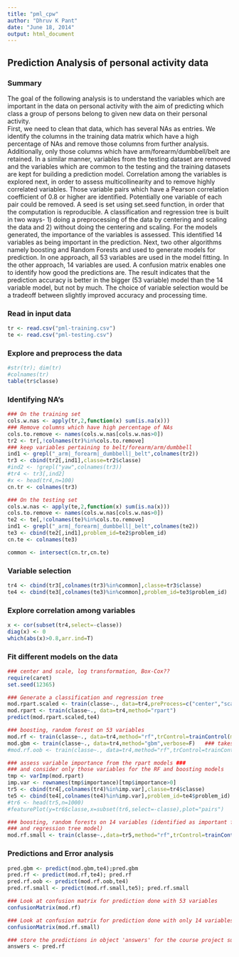 ```yaml
---
title: "pml_cpw"
author: "Dhruv K Pant"
date: "June 18, 2014"
output: html_document
---
```

## Prediction Analysis of personal activity data 

### Summary 
The goal of the following analysis is to understand the variables which are important in 
the data on personal activity with the aim of predicting which class  a group of persons belong to given 
new data on their personal activity.  
First, we need to clean that data, which has several NAs as entries. We identify the columns in the training 
data matrix which have a high percentage of NAs and remove those columns from further analysis. Additionally, 
only those columns which have arm/forearm/dumbbell/belt are retained. 
In a similar manner, variables from the testing dataset are removed and the variables which are common to the testing 
and the training datasets are kept for building a prediction model.
Correlation among the variables is explored next, in order to assess multicollinearity and to remove highly correlated 
variables. Those variable pairs which have a Pearson correlation coefficient of 0.8 or higher are identified. Potentially
one variable of each pair could be removed. 
A seed is set using set.seed function, in order that the computation is reproducible.
A classification and regression tree is built in two ways- 1) doing a preprocessing of the data by centering and scaling the 
data and 2) without doing the centering and scaling. For the models generated, the importance of the variables is assessed.
This identified 14 variables as being important in the prediction.
Next, two other algorithms namely boosting and Random Forests and used to generate models for prediction. 
In one approach, all 53 variables are used in the model fitting. In the other approach, 14 variables are used. 
A confusion matrix enables one to identify how good the predictions are.
The result indicates that the prediction accuracy is better in the bigger (53 variable) model than 
the 14 variable model, but not by much. The choice of variable selection would be a tradeoff between slightly 
improved accuracy and processing time.



### Read in input data 
```r
tr <- read.csv("pml-training.csv")
te <- read.csv("pml-testing.csv")
```

### Explore and preprocess the data
```r
#str(tr); dim(tr)
#colnames(tr)
table(tr$classe)

```

### Identifying NA's 
```r
### On the training set
cols.w.nas <- apply(tr,2,function(x) sum(is.na(x)))
### Remove columns which have high percentage of NAs
cols.to.remove <- names(cols.w.nas[cols.w.nas>0])
tr2 <- tr[,!colnames(tr)%in%cols.to.remove]
### keep variables pertaining to belt/forearm/arm/dumbbell
ind1 <- grepl("_arm|_forearm|_dumbbell|_belt",colnames(tr2))
tr3 <- cbind(tr2[,ind1],classe=tr2$classe)
#ind2 <- !grepl("yaw",colnames(tr3))
#tr4 <- tr3[,ind2]
#x <- head(tr4,n=100)
cn.tr <- colnames(tr3)

```

```r
### On the testing set
cols.w.nas <- apply(te,2,function(x) sum(is.na(x)))
cols.to.remove <- names(cols.w.nas[cols.w.nas>0])
te2 <- te[,!colnames(te)%in%cols.to.remove]
ind1 <- grepl("_arm|_forearm|_dumbbell|_belt",colnames(te2))
te3 <- cbind(te2[,ind1],problem_id=te2$problem_id)
cn.te <- colnames(te3)

common <- intersect(cn.tr,cn.te)
```


### Variable selection
``` r
tr4 <- cbind(tr3[,colnames(tr3)%in%common],classe=tr3$classe)
te4 <- cbind(te3[,colnames(te3)%in%common],problem_id=te3$problem_id)

```

### Explore correlation among variables
``` r
x <- cor(subset(tr4,select=-classe))
diag(x) <- 0
which(abs(x)>0.8,arr.ind=T)

```


### Fit different models on the data 
```r
### center and scale, log transformation, Box-Cox??
require(caret)
set.seed(12365)

### Generate a classification and regression tree
mod.rpart.scaled <- train(classe~., data=tr4,preProcess=c("center","scale"),method="rpart")
mod.rpart <- train(classe~., data=tr4,method="rpart")
predict(mod.rpart.scaled,te4)

### boosting, random forest on 53 variables
mod.rf <- train(classe~., data=tr4,method="rf",trControl=trainControl(method="cv"),number=3)
mod.gbm <- train(classe~., data=tr4,method="gbm",verbose=F)   ### takes v long
#mod.rf.oob <- train(classe~., data=tr4,method="rf",trControl=trainControl(method="oob"),number=3)

### assess variable importance from the rpart models ###
### and consider only those variables for the RF and boosting models 
tmp <- varImp(mod.rpart)
imp.var <- rownames(tmp$importance)[tmp$importance>0]
tr5 <- cbind(tr4[,colnames(tr4)%in%imp.var],classe=tr4$classe)
te5 <- cbind(te4[,colnames(te4)%in%imp.var],problem_id=te4$problem_id)
#tr6 <- head(tr5,n=1000)
#featurePlot(y=tr6$classe,x=subset(tr6,select=-classe),plot="pairs")

### boosting, random forests on 14 variables (identified as important from a classification 
### and regression tree model)
mod.rf.small <- train(classe~.,data=tr5,method="rf",trControl=trainControl(method="cv"),number=3)

```



### Predictions and Error analysis
``` r
pred.gbm <- predict(mod.gbm,te4);pred.gbm
pred.rf <- predict(mod.rf,te4); pred.rf
pred.rf.oob <- predict(mod.rf.oob,te4)
pred.rf.small <- predict(mod.rf.small,te5); pred.rf.small

### Look at confusion matrix for prediction done with 53 variables
confusionMatrix(mod.rf)

### Look at confusion matrix for prediction done with only 14 variables
confusionMatrix(mod.rf.small)

### store the predictions in object 'answers' for the course project submission
answers <- pred.rf
``` 





